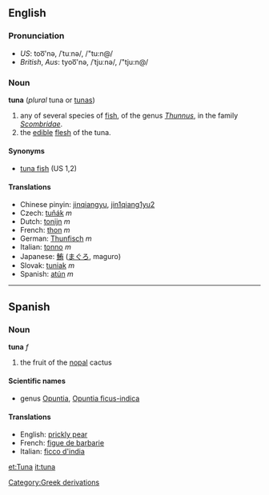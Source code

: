 ==English==
===Pronunciation===
*''US'': too͞'nə, /ˈtuːnə/, /"tu:n@/
*''British'', ''Aus'': tyoo͞'nə, /ˈtjuːnə/, /"tju:n@/

===Noun===
{{wikipedia}}
'''tuna''' (''plural'' tuna or [[tunas]])

# any of several species of [[fish]], of the genus ''[[Thunnus]]'', in the family ''[[Scombridae]]''.
# the [[edible]] [[flesh]] of the tuna.

==== Synonyms ====
*[[tuna fish]] (US 1,2)

==== Translations ====
*Chinese pinyin: [[jinqiangyu]], [[jin1qiang1yu2]]
*Czech: [[tuňák]] ''m''
*Dutch: [[tonijn]] ''m''
*French: [[thon]] ''m''
*German: [[Thunfisch]] ''m''
*Italian: [[tonno]] ''m''
*Japanese: [[鮪]] ([[まぐろ]], maguro)
*Slovak: [[tuniak]]  ''m''
*Spanish: [[atún]] ''m''

----

==Spanish==
===Noun===
'''tuna''' ''f''

# the fruit of the [[nopal]] cactus

====Scientific names====
*genus [[Opuntia]], [[Opuntia ficus-indica]]

====Translations====
*English: [[prickly pear]]
*French: [[figue de barbarie]]
*Italian: [[ficco d'india]]
[[Category:Greek derivations]]

[[et:Tuna]]
[[it:tuna]]